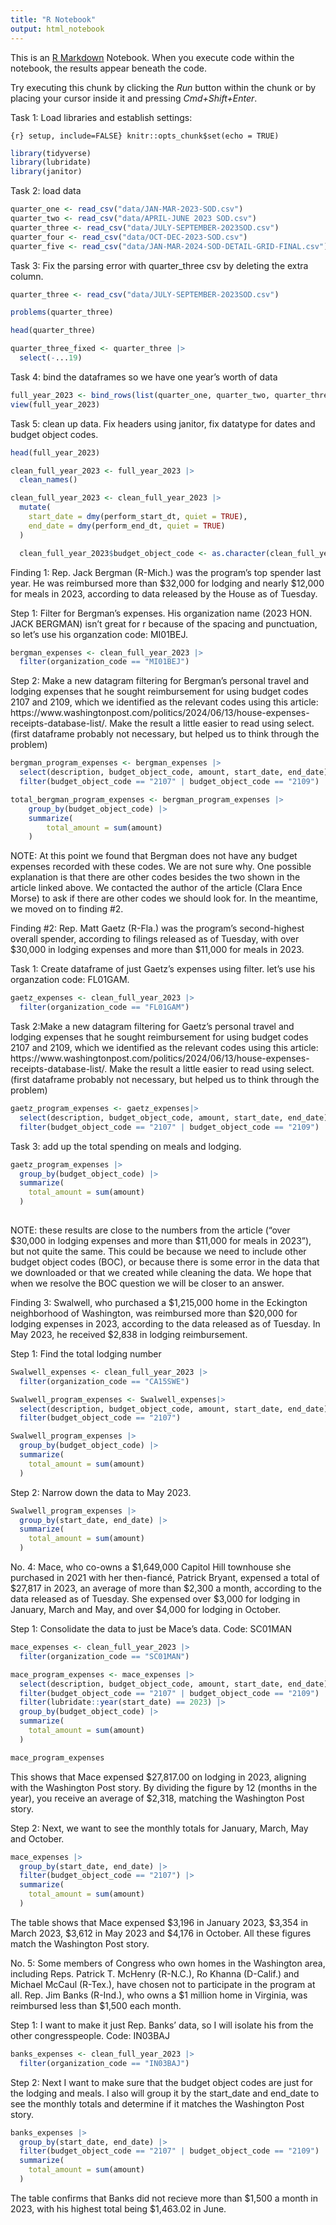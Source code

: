 ```yaml
---
title: "R Notebook"
output: html_notebook
---
```


This is an [R Markdown](http://rmarkdown.rstudio.com) Notebook. When you execute code within the notebook, the results appear beneath the code.

Try executing this chunk by clicking the *Run* button within the chunk or by placing your cursor inside it and pressing *Cmd+Shift+Enter*.

Task 1: Load libraries and establish settings:

`{r} setup, include=FALSE} knitr::opts_chunk$set(echo = TRUE)`

```r
library(tidyverse)
library(lubridate)
library(janitor)
```

Task 2: load data

```r
quarter_one <- read_csv("data/JAN-MAR-2023-SOD.csv")
quarter_two <- read_csv("data/APRIL-JUNE 2023 SOD.csv")
quarter_three <- read_csv("data/JULY-SEPTEMBER-2023SOD.csv")
quarter_four <- read_csv("data/OCT-DEC-2023-SOD.csv")
quarter_five <- read_csv("data/JAN-MAR-2024-SOD-DETAIL-GRID-FINAL.csv")
```

Task 3: Fix the parsing error with quarter_three csv by deleting the extra column.

```r
quarter_three <- read_csv("data/JULY-SEPTEMBER-2023SOD.csv")

```

```r
problems(quarter_three)
```

```r
head(quarter_three)
```

```r
quarter_three_fixed <- quarter_three |>
  select(-...19)
```

Task 4: bind the dataframes so we have one year's worth of data

```r
full_year_2023 <- bind_rows(list(quarter_one, quarter_two, quarter_three_fixed, quarter_four, quarter_five))
view(full_year_2023)
```

Task 5: clean up data. Fix headers using janitor, fix datatype for dates and budget object codes.

```r
head(full_year_2023) 
```

```r
clean_full_year_2023 <- full_year_2023 |> 
  clean_names()
```

```r
clean_full_year_2023 <- clean_full_year_2023 |> 
  mutate(
    start_date = dmy(perform_start_dt, quiet = TRUE), 
    end_date = dmy(perform_end_dt, quiet = TRUE)
  )
```


```r
  clean_full_year_2023$budget_object_code <- as.character(clean_full_year_2023$budget_object_code)
```

Finding 1: Rep. Jack Bergman (R-Mich.) was the program’s top spender last year. He was reimbursed more than \$32,000 for lodging and nearly \$12,000 for meals in 2023, according to data released by the House as of Tuesday.

Step 1: Filter for Bergman's expenses. His organization name (2023 HON. JACK BERGMAN) isn't great for r because of the spacing and punctuation, so let's use his organzation code: MI01BEJ. 


```r
bergman_expenses <- clean_full_year_2023 |>
  filter(organization_code == "MI01BEJ") 

```

Step 2: Make a new datagram filtering for Bergman's personal travel and lodging expenses that he sought reimbursement for using budget codes 2107 and 2109, which we identified as the relevant codes using this article: https://www.washingtonpost.com/politics/2024/06/13/house-expenses-receipts-database-list/. Make the result a little easier to read using select. (first dataframe probably not necessary, but helped us to think through the problem)


```r
bergman_program_expenses <- bergman_expenses |>
  select(description, budget_object_code, amount, start_date, end_date)  |>
  filter(budget_object_code == "2107" | budget_object_code == "2109") 
```

```r
total_bergman_program_expenses <- bergman_program_expenses |>
    group_by(budget_object_code) |>
    summarize(
        total_amount = sum(amount)
    )
```



NOTE: At this point we found that Bergman does not have any budget expenses recorded with these codes. We are not sure why. One possible explanation is that there are other codes besides the two shown in the article linked above. We contacted the author of the article (Clara Ence Morse) to ask if there are other codes we should look for. In the meantime, we moved on to finding #2. 


Finding #2: Rep. Matt Gaetz (R-Fla.) was the program’s second-highest overall spender, according to filings released as of Tuesday, with over $30,000 in lodging expenses and more than $11,000 for meals in 2023.

Task 1: Create dataframe of just Gaetz's expenses using filter. let's use his organzation code: FL01GAM.

```r
gaetz_expenses <- clean_full_year_2023 |>
  filter(organization_code == "FL01GAM")
```

Task 2:Make a new datagram filtering for Gaetz's personal travel and lodging expenses that he sought reimbursement for using budget codes 2107 and 2109, which we identified as the relevant codes using this article: https://www.washingtonpost.com/politics/2024/06/13/house-expenses-receipts-database-list/. Make the result a little easier to read using select. (first dataframe probably not necessary, but helped us to think through the problem)

```r
gaetz_program_expenses <- gaetz_expenses|>
  select(description, budget_object_code, amount, start_date, end_date)  |>
  filter(budget_object_code == "2107" | budget_object_code == "2109")

```

Task 3: add up the total spending on meals and lodging.

```r
gaetz_program_expenses |>
  group_by(budget_object_code) |>
  summarize(
    total_amount = sum(amount)
  )
  
```
NOTE: these results are close to the numbers from the article ("over $30,000 in lodging expenses and more than $11,000 for meals in 2023"), but not quite the same. This could be because we need to include other budget object codes (BOC), or because there is some error in the data that we downloaded or that we created while cleaning the data. We hope that when we resolve the BOC question we will be closer to an answer.

Finding 3: Swalwell, who purchased a $1,215,000 home in the Eckington neighborhood of Washington, was reimbursed more than $20,000 for lodging expenses in 2023, according to the data released as of Tuesday. In May 2023, he received $2,838 in lodging reimbursement. 

Step 1: Find the total lodging number

```r
Swalwell_expenses <- clean_full_year_2023 |>
  filter(organization_code == "CA15SWE")
```

```r
Swalwell_program_expenses <- Swalwell_expenses|>
  select(description, budget_object_code, amount, start_date, end_date)  |>
  filter(budget_object_code == "2107")
```

```r
Swalwell_program_expenses |>
  group_by(budget_object_code) |>
  summarize(
    total_amount = sum(amount)
  )
```
Step 2: Narrow down the data to May 2023. 

```r
Swalwell_program_expenses |>
  group_by(start_date, end_date) |>
  summarize(
    total_amount = sum(amount)
  )
```
No. 4: Mace, who co-owns a $1,649,000 Capitol Hill townhouse she purchased in 2021 with her then-fiancé, Patrick Bryant, expensed a total of $27,817 in 2023, an average of more than $2,300 a month, according to the data released as of Tuesday. She expensed over $3,000 for lodging in January, March and May, and over $4,000 for lodging in October.

Step 1: Consolidate the data to just be Mace's data. Code: SC01MAN 

```r
mace_expenses <- clean_full_year_2023 |>
  filter(organization_code == "SC01MAN")
```

```r
mace_program_expenses <- mace_expenses |>
  select(description, budget_object_code, amount, start_date, end_date) |>
  filter(budget_object_code == "2107" | budget_object_code == "2109") |>
  filter(lubridate::year(start_date) == 2023) |>
  group_by(budget_object_code) |>
  summarize(
    total_amount = sum(amount)
  ) 
```

```r
mace_program_expenses
```




This shows that Mace expensed $27,817.00 on lodging in 2023, aligning with the Washington Post story. By dividing the figure by 12 (months in the year), you receive an average of $2,318, matching the Washington Post story.

Step 2: Next, we want to see the monthly totals for January, March, May and October. 

```r
mace_expenses |>
  group_by(start_date, end_date) |>
  filter(budget_object_code == "2107") |>
  summarize(
    total_amount = sum(amount)
  )
```




The table shows that Mace expensed $3,196 in January 2023, $3,354 in March 2023, $3,612 in May 2023 and $4,176 in October. All these figures match the Washington Post story.


No. 5: Some members of Congress who own homes in the Washington area, including Reps. Patrick T. McHenry (R-N.C.), Ro Khanna (D-Calif.) and Michael McCaul (R-Tex.), have chosen not to participate in the program at all. Rep. Jim Banks (R-Ind.), who owns a $1 million home in Virginia, was reimbursed less than $1,500 each month.


Step 1: I want to make it just Rep. Banks' data, so I will isolate his from the other congresspeople. Code: IN03BAJ


```r
banks_expenses <- clean_full_year_2023 |>
  filter(organization_code == "IN03BAJ")
```

Step 2: Next I want to make sure that the budget object codes are just for the lodging and meals. I also will group it by the start_date and end_date to see the monthly totals and determine if it matches the Washington Post story. 

```r
banks_expenses |>
  group_by(start_date, end_date) |>
  filter(budget_object_code == "2107" | budget_object_code == "2109") |>
  summarize(
    total_amount = sum(amount)
  )
```

The table confirms that Banks did not recieve more than $1,500 a month in 2023, with his highest total being $1,463.02 in June. 	




